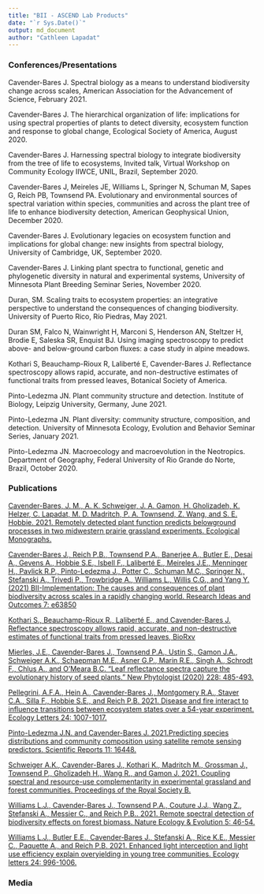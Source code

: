 ```yaml
---
title: "BII - ASCEND Lab Products"
date: "`r Sys.Date()`"
output: md_document
author: "Cathleen Lapadat"
---
```


### Conferences/Presentations  
Cavender-Bares J. Spectral biology as a means to understand biodiversity change across scales, American Association for the Advancement of Science, February 2021.  

Cavender-Bares J. The hierarchical organization of life: implications for using spectral properties of plants to detect diversity, ecosystem function and response to global change, Ecological Society of America, August 2020.  

Cavender-Bares J. Harnessing spectral biology to integrate biodiversity from the tree of life to ecosystems, Invited talk, Virtual Workshop on Community Ecology IIWCE, UNIL, Brazil, September 2020.  

Cavender-Bares J, Meireles JE, Williams L, Springer N, Schuman M, Sapes G, Reich PB, Townsend PA. Evolutionary and environmental sources of spectral variation within species, communities and across the plant tree of life to enhance biodiversity detection, American Geophysical Union, December 2020.  

Cavender-Bares J. Evolutionary legacies on ecosystem function and implications for global change: new insights from spectral biology, University of Cambridge, UK, September 2020.  

Cavender-Bares J. Linking plant spectra to functional, genetic and phylogenetic diversity in natural and experimental systems, University of Minnesota Plant Breeding Seminar Series, November 2020.  

Duran, SM. Scaling traits to ecosystem properties: an integrative perspective to understand the consequences of changing biodiversity. University of Puerto Rico, Río Piedras, May 2021.  

Duran SM, Falco N, Wainwright H, Marconi S, Henderson AN, Steltzer H, Brodie E, Saleska SR, Enquist BJ. Using imaging spectroscopy to predict above- and below-ground carbon fluxes: a case study in alpine meadows.  

Kothari S, Beauchamp-Rioux R, Laliberté E, Cavender-Bares J. Reflectance spectroscopy allows rapid, accurate, and non-destructive estimates of functional traits from pressed leaves, Botanical Society of America.  


Pinto-Ledezma JN. Plant community structure and detection. Institute of Biology, Leipzig University, Germany, June 2021.  

Pinto-Ledezma JN. Plant diversity: community structure, composition, and detection. University of Minnesota Ecology, Evolution and Behavior Seminar Series, January 2021.  

Pinto-Ledezma JN. Macroecology and macroevolution in the Neotropics. Department of Geography, Federal University of Rio Grande do Norte, Brazil, October 2020.  

### Publications

[Cavender-Bares, J. M., A. K. Schweiger, J. A. Gamon, H. Gholizadeh, K. Helzer, C. Lapadat, M. D. Madritch, P. A. Townsend, Z. Wang, and S. E. Hobbie. 2021. Remotely detected plant function predicts belowground processes in two midwestern prairie grassland experiments. Ecological Monographs.](https://drive.google.com/file/d/1DW-qOfKmyb0_joAXMiOsB2_mSCniYQzD/view?usp=sharing)  

[Cavender-Bares J., Reich P.B., Townsend P.A., Banerjee A., Butler E., Desai A., Gevens A., Hobbie S.E., Isbell F., Laliberté E., Meireles J.E., Menninger H., Pavlick R.P., Pinto-Ledezma J., Potter C., Schuman M.C., Springer N., Stefanski A., Trivedi P., Trowbridge A., Williams L., Willis C.G., and Yang Y. (2021) BII-Implementation: The causes and consequences of plant biodiversity across scales in a rapidly changing world. Research Ideas and Outcomes 7: e63850](https://drive.google.com/file/d/1yN_vTELn9VL_oqnL88sYvCpNsg187MX5/view?usp=sharing)  

[Kothari S., Beauchamp-Rioux R., Laliberté E., and Cavender-Bares J. Reflectance spectroscopy allows rapid, accurate, and non-destructive estimates of functional traits from pressed leaves, BioRxv](https://drive.google.com/file/d/1LMNr1qep57wswj7q-Wtsxi3DzAovcHwV/view?usp=sharing)  

[Mierles, J.E., Cavender-Bares J., Townsend P.A., Ustin S., Gamon J.A., Schweiger A.K., Schaepman M.E., Asner G.P., Marin R.E., Singh A., Schrodt F., Chlus A., and O'Meara B.C. "Leaf reflectance spectra capture the evolutionary history of seed plants." New Phytologist (2020) 228: 485-493.](https://drive.google.com/file/d/1LenOzmAcmaYjAXsFfDvhxn30E2Ctf9lv/view?usp=sharing)  

[Pellegrini, A.F.A., Hein A., Cavender-Bares J., Montgomery R.A., Staver C.A., Silla F., Hobbie S.E., and Reich P.B. 2021. Disease and fire interact to influence transitions between ecosystem states over a 54-year experiment. Ecology Letters 24: 1007-1017.](https://drive.google.com/file/d/1zt2TIgt2LgbtvbB-KKKJ7jwk8tppMGI9/view?usp=sharing)  

[Pinto-Ledezma J.N. and Cavender-Bares J. 2021.Predicting species distributions and community composition using satellite remote sensing predictors. Scientific Reports 11: 16448.](https://drive.google.com/file/d/1uLwRU0Vs28mNGVnQK7Zf3H7E82tAytS_/view?usp=sharing)  

[Schweiger A.K., Cavender-Bares J., Kothari K., Madritch M., Grossman J., Townsend P., Gholizadeh H., Wang R., and Gamon J. 2021. Coupling spectral and resource-use complementarity in experimental grassland and forest communities. Proceedings of the Royal Society B.](https://drive.google.com/file/d/19_TggiyG3GhGOYkfauWW-KxSfESVLNBm/view?usp=sharing)  

[Williams L.J., Cavender-Bares J., Townsend P.A., Couture J.J., Wang Z., Stefanski A., Messier C., and Reich P.B.. 2021. Remote spectral detection of biodiversity effects on forest biomass. Nature Ecology & Evolution 5: 46-54.](https://drive.google.com/file/d/1oTQ6Y-YDAXHprPeod5kzh1hHYpkBeEYz/view?usp=sharing)  

[Williams L.J., Butler E.E., Cavender‐Bares J., Stefanski A., Rice K.E., Messier C., Paquette A., and Reich P.B. 2021. Enhanced light interception and light use efficiency explain overyielding in young tree communities. Ecology letters 24: 996-1006.](https://drive.google.com/file/d/1DW-qOfKmyb0_joAXMiOsB2_mSCniYQzD/view?usp=sharing)  

### Media